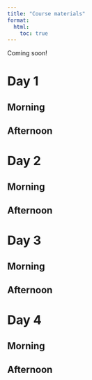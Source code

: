 ```yaml
---
title: "Course materials"
format: 
  html:
    toc: true
---
```


Coming soon!

# Day 1

## Morning

## Afternoon

# Day 2


## Morning

## Afternoon

# Day 3


## Morning

## Afternoon

# Day 4


## Morning

## Afternoon
